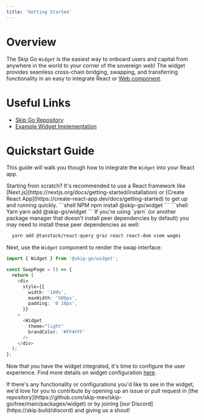 ```yaml
---
title: 'Getting Started'
---
```


# Overview

The Skip Go `Widget` is the easiest way to onboard users and capital from anywhere in the world to your corner of the sovereign web! The widget provides seamless cross-chain bridging, swapping, and transferring functionality in an easy to integrate React or [Web component](./web-component.mdx).

# Useful Links

- [Skip Go Repository](https://github.com/skip-mev/skip-go)
- [Example Widget Implementation](https://github.com/skip-mev/skip-go/tree/main/examples/nextjs)

# Quickstart Guide

This guide will walk you though how to integrate the `Widget` into your React app.

<Info>
Starting from scratch? It's recommended to use a React framework like [Next.js](https://nextjs.org/docs/getting-started/installation) or [Create React App](https://create-react-app.dev/docs/getting-started) to get up and running quickly.
</Info>

<Steps>
<Step title="Installation">

<CodeGroup>
```shell NPM
npm install @skip-go/widget
```
```shell Yarn
yarn add @skip-go/widget
```
</CodeGroup>
<Info>
If you're using `yarn` (or another package manager that doesn't install peer dependencies by default)
you may need to install these peer dependencies as well:

```bash
  yarn add @tanstack/react-query graz react react-dom viem wagmi
```
</Info>
</Step><Step title="Import the Widget Component">

Next, use the `Widget` component to render the swap interface:

```typescript
import { Widget } from '@skip-go/widget';

const SwapPage = () => {
  return (
    <div
      style={{
        width: '100%',
        maxWidth: '500px',
        padding: '0 10px',
      }}
    >
      <Widget
        theme="light"
        brandColor: '#FF4FFF'
      />
    </div>
  );
};
```

</Step><Step title="Configuration">

Now that you have the widget integrated, it's time to configure the user experience. Find more details on widget configuration [here](./configuration).

</Step></Steps>

<Info>
If there's any functionality or configurations you'd like to see in the widget, we'd love for you to contribute by opening up an issue or pull request in [the repository](https://github.com/skip-mev/skip-go/tree/main/packages/widget) or by joining [our Discord](https://skip.build/discord) and giving us a shout!
</Info>
